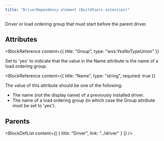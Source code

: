 ```yaml
---
title: "DriverDependency element (Buildtools extension)"
---
```



Driver or load ordering group that must start before the parent driver.


## Attributes

<BlockWrapper>

  <BlockReference
    content={{
      title: "Group",
      type: "wxs:YesNoTypeUnion"
    }}
  >
  Set to 'yes' to indicate that the value in the Name attribute is the name of a load ordering group.
  </BlockReference>

  <BlockReference
    content={{
      title: "Name",
      type: "string",
      required: true
    }}
  >
  The value of this attribute should be one of the following:
  - The name (not the display name) of a previously installed driver.
  - The name of a load ordering group (in which case the Group attribute must be set to 'yes').
  
  </BlockReference>

</BlockWrapper>


## Parents

<BlockDefList content={[
    {
      title: "Driver",
      link: "../driver"
    }
  ]}
/>